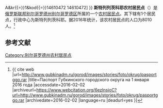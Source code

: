 {{Infobox Settlement
| official_name = 斯特列列茨科耶农村居民点
| native_name = Стрелецкое сельское поселение
| settlement_type = [[农村居民点|农村居民点]]
| subdivision_type = [[国家|国家]]
| subdivision_type1 = [[州_(俄罗斯)|州]]
| subdivision_type2 = [[区_(苏联)|区]]
| subdivision_name = {{RUS}}
| subdivision_name1 = [[别尔哥罗德州|别尔哥罗德州]]
| subdivision_name2 = [[别尔哥罗德区|别尔哥罗德区]]
| seat_type = 行政中心
| seat = 斯特列列茨科耶
| population_as_of=2016
| population_footnotes = <ref name=stat />
| population_total = 8010
| coordinates_display = inline,title
| latd = 50 | latm = 39 | lats = 10 | latNS = N
| longd = 36 | longm = 28 | longs = 02 | longEW = E
| timezone = [[莫斯科时间|MSK]]
| utc_offset = +3
| blank_name = [[俄罗斯市政土地区划代码|OKTMO编码]]
| blank_info = [http://classif.spb.ru/classificators/view/tma.php?st{{=}}A&kr{{=}}1&kod{{=}}14610472 14610472]
}}
'''斯特列列茨科耶农村居民点'''（{{lang-ru|Стрелецкое сельское поселение}}）是[[俄罗斯联邦|俄罗斯联邦]][[别尔哥罗德州|别尔哥罗德州]][[别尔哥罗德区|别尔哥罗德区]]所属的一个[[农村居民点|农村居民点]]。其下辖有1个居民点，行政中心为斯特列列茨科耶。据2016年统计，该农村居民点的人口为8010人。<ref name=stat>{{ cite web |url=http://www.gubkinadm.ru/gorod/images/stories/foto/okrug/pasportggo.rar |title=Паспорт Губкинского городского округа на 1 января 2016 года |accessdate=2016-02-02 |archiveurl=https://www.webcitation.org/6ezlnsjoC?url=http://www.gubkinadm.ru/gorod/images/stories/foto/okrug/pasportggo.rar |archivedate=2016-02-02 |language=ru |deadurl=yes }}</ref>

== 参考文献 ==
{{reflist}}

{{Russia-stub}}

[[Category:别尔哥罗德州农村居民点|Category:别尔哥罗德州农村居民点]]